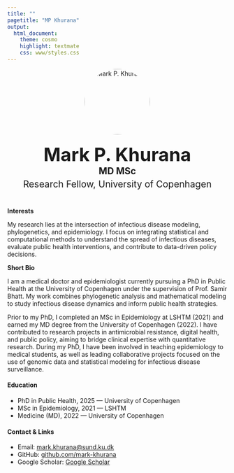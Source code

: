 ```yaml
---
title: ""
pagetitle: "MP Khurana"
output:
  html_document:
    theme: cosmo
    highlight: textmate
    css: www/styles.css
---
```



<!-- Profile Section -->
<div style="text-align:center; margin-bottom:40px;">
  <img src="www/picture.png" alt="Mark P. Khurana" style="width:150px; height:150px; border-radius:50%; margin-bottom:20px;"/>
  <h1 style="margin:0; font-size:3em;">Mark P. Khurana</h1>
  <h2 style="margin:0; font-size:1.5em;">MD MSc</h2>
  <h3 style="margin:5px 0 0 0; font-weight:normal; font-size:1.5em;">Research Fellow, University of Copenhagen</h3>
</div>

<!-- Interests -->
<p><strong>Interests</strong></p>
<p>My research lies at the intersection of infectious disease modeling, phylogenetics, and  epidemiology. I focus on integrating statistical and computational methods to understand the spread of infectious diseases, evaluate public health interventions, and contribute to data-driven policy decisions.</p>

<!-- Short Bio -->
<p><strong>Short Bio</strong></p>
<p>I am a medical doctor and epidemiologist currently pursuing a PhD in Public Health at the University of Copenhagen under the supervision of Prof. Samir Bhatt. My work combines phylogenetic analysis and mathematical modeling to study infectious disease dynamics and inform public health strategies.</p>

<p>Prior to my PhD, I completed an MSc in Epidemiology at LSHTM (2021) and earned my MD degree from the University of Copenhagen (2022). I have contributed to research projects in antimicrobial resistance, digital health, and public policy, aiming to bridge clinical expertise with quantitative research. During my PhD, I have been involved in teaching epidemiology to medical students, as well as leading collaborative projects focused on the use of genomic data and statistical modeling for infectious disease surveillance.</p>

<!-- Education -->
<h4>Education</h4>
<ul>
  <li>PhD in Public Health, 2025 — University of Copenhagen</li>
  <li>MSc in Epidemiology, 2021 — LSHTM</li>
  <li>Medicine (MD), 2022 — University of Copenhagen</li>
</ul>

<!-- Contact & Links -->
<h4>Contact & Links</h4>
<ul>
  <li>Email: <a href="mailto:mark.khurana@sund.ku.dk">mark.khurana@sund.ku.dk</a></li>
  <li>GitHub: <a href="https://github.com/mark-khurana" target="_blank">github.com/mark-khurana</a></li>
  <li>Google Scholar: <a href="https://scholar.google.com/citations?user=gQg4gOcAAAAJ" target="_blank">Google Scholar</a></li>
</ul>
